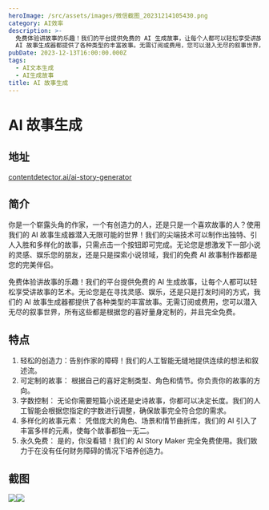 ```yaml
---
heroImage: /src/assets/images/微信截图_20231214105430.png
category: AI效率
description: >-
  免费体验讲故事的乐趣！我们的平台提供免费的 AI 生成故事，让每个人都可以轻松享受讲故事的艺术。无论您是在寻找灵感、娱乐，还是只是打发时间的方式，我们的
  AI 故事生成器都提供了各种类型的丰富故事。无需订阅或费用，您可以潜入无尽的叙事世界，所有这些都是根据您的喜好量身定制的，并且完全免费。
pubDate: 2023-12-13T16:00:00.000Z
tags:
  - AI文本生成
  - AI生成故事
title: AI 故事生成
---
```


# AI 故事生成

## 地址

[contentdetector.ai/ai-story-generator](https://contentdetector.ai/ai-story-generator "contentdetector.ai/ai-story-generator")

## 简介

你是一个崭露头角的作家，一个有创造力的人，还是只是一个喜欢故事的人？使用我们的 AI 故事生成器潜入无限可能的世界！我们的尖端技术可以制作出独特、引人入胜和多样化的故事，只需点击一个按钮即可完成。无论您是想激发下一部小说的灵感、娱乐您的朋友，还是只是探索小说领域，我们的免费 AI 故事制作器都是您的完美伴侣。

免费体验讲故事的乐趣！我们的平台提供免费的 AI 生成故事，让每个人都可以轻松享受讲故事的艺术。无论您是在寻找灵感、娱乐，还是只是打发时间的方式，我们的 AI 故事生成器都提供了各种类型的丰富故事。无需订阅或费用，您可以潜入无尽的叙事世界，所有这些都是根据您的喜好量身定制的，并且完全免费。

## 特点

1. 轻松的创造力：告别作家的障碍！我们的人工智能无缝地提供连续的想法和叙述流。
2. 可定制的故事： 根据自己的喜好定制类型、角色和情节。你负责你的故事的方向。
3. 字数控制： 无论你需要短篇小说还是史诗故事，你都可以决定长度。我们的人工智能会根据您指定的字数进行调整，确保故事完全符合您的需求。
4. 多样化的故事元素： 凭借庞大的角色、场景和情节曲折库，我们的 AI 引入了丰富多样的元素，使每个故事都独一无二。
5. 永久免费： 是的，你没看错！我们的 AI Story Maker 完全免费使用。我们致力于在没有任何财务障碍的情况下培养创造力。

## 截图

![](/src/assets/images/微信截图_20231214105430.png)![](/src/assets/images/微信截图_20231214105536.png)

